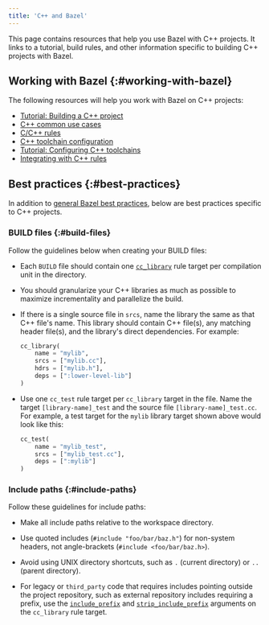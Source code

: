 ```yaml
---
title: 'C++ and Bazel'
---
```


This page contains resources that help you use Bazel with C++ projects. It links
to a tutorial, build rules, and other information specific to building C++
projects with Bazel.

## Working with Bazel {:#working-with-bazel}

The following resources will help you work with Bazel on C++ projects:

*  [Tutorial: Building a C++ project](/versions/6.4.0/tutorials/cpp)
*  [C++ common use cases](/versions/6.4.0/tutorials/cpp-use-cases)
*  [C/C++ rules](/versions/6.4.0/reference/be/c-cpp)
*  [C++ toolchain configuration](/versions/6.4.0/docs/cc-toolchain-config-reference)
*  [Tutorial: Configuring C++ toolchains](/versions/6.4.0/tutorials/cc-toolchain-config)
*  [Integrating with C++ rules](/versions/6.4.0/docs/integrating-with-rules-cc)

## Best practices {:#best-practices}

In addition to [general Bazel best practices](/versions/6.4.0/docs/best-practices), below are
best practices specific to C++ projects.

### BUILD files {:#build-files}

Follow the guidelines below when creating your BUILD files:

*  Each `BUILD` file should contain one [`cc_library`](/versions/6.4.0/reference/be/c-cpp#cc_library)
   rule target per compilation unit in the directory.

*  You should granularize your C++ libraries as much as
   possible to maximize incrementality and parallelize the build.

*  If there is a single source file in `srcs`, name the library the same as
   that C++ file's name. This library should contain C++ file(s), any matching
   header file(s), and the library's direct dependencies. For example:

   ```python
   cc_library(
       name = "mylib",
       srcs = ["mylib.cc"],
       hdrs = ["mylib.h"],
       deps = [":lower-level-lib"]
   )
   ```

*  Use one `cc_test` rule target per `cc_library` target in the file. Name the
   target `[library-name]_test` and the source file `[library-name]_test.cc`.
   For example, a test target for the `mylib` library target shown above would
   look like this:

   ```python
   cc_test(
       name = "mylib_test",
       srcs = ["mylib_test.cc"],
       deps = [":mylib"]
   )
   ```

### Include paths {:#include-paths}

Follow these guidelines for include paths:

*  Make all include paths relative to the workspace directory.

*  Use quoted includes (`#include "foo/bar/baz.h"`) for non-system headers, not
   angle-brackets (`#include <foo/bar/baz.h>`).

*  Avoid using UNIX directory shortcuts, such as `.` (current directory) or `..`
   (parent directory).

*  For legacy or `third_party` code that requires includes pointing outside the
   project repository, such as external repository includes requiring a prefix,
   use the [`include_prefix`](/versions/6.4.0/reference/be/c-cpp#cc_library.include_prefix) and
   [`strip_include_prefix`](/versions/6.4.0/reference/be/c-cpp#cc_library.strip_include_prefix)
   arguments on the `cc_library` rule target.
